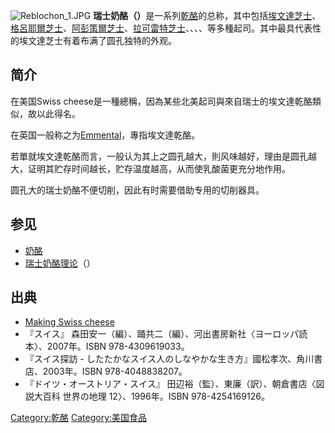 {{expand|time=2017-12-06T21:29:54+00:00}}
{{noteTA
|G1=Food
}}
[[File:Reblochon_1.JPG|thumb]]
'''瑞士奶酪（{{lang|en|Swiss cheese}}）'''是一系列[[乾酪|乾酪]]的总称，其中包括[[埃文達芝士|埃文達芝士]]、[[格呂耶爾芝士|格呂耶爾芝士]]、[[阿彭策爾芝士|阿彭策爾芝士]]、[[拉可雷特芝士|拉可雷特芝士]]、{{le|Tilsit cheese}}、{{le|Sbrinz}}、{{le|Tête de Moine}}、{{le|Schabziger}}等多種起司。其中最具代表性的埃文達芝士有着布满了圆孔独特的外观。

==简介==
在美国Swiss cheese是一種總稱，因為某些北美起司與來自瑞士的埃文達乾酪類似，故以此得名。

在英国一般称之为[[埃文達芝士|Emmental]]，專指埃文達乾酪。

若單就埃文達乾酪而言，一般认为其上之圆孔越大，則风味越好，理由是圆孔越大，证明其贮存时间越长，贮存温度越高，从而使乳酸菌更充分地作用。

圆孔大的瑞士奶酪不便切削，因此有时需要借助专用的切削器具。

==参见== 
*[[奶酪|奶酪]]
*[[瑞士奶酪理论|瑞士奶酪理论]]（{{lang|en|Swiss Cheese Model}}）

==出典==
*[http://biology.clc.uc.edu/fankhauser/Cheese/Swiss_Cheese/Swiss_Cheese.html Making Swiss cheese] {{Wayback|url=http://biology.clc.uc.edu/fankhauser/Cheese/Swiss_Cheese/Swiss_Cheese.html |date=20040212232845 }}
*『スイス』 森田安一（編）、踊共二（編）、河出書房新社〈ヨーロッパ読本〉、2007年。ISBN 978-4309619033。
*『スイス探訪 - したたかなスイス人のしなやかな生き方』國松孝次、角川書店、2003年。ISBN 978-4048838207。
*『ドイツ・オーストリア・スイス』 田辺裕（監）、東廉（訳）、朝倉書店〈図説大百科 世界の地理 12〉、1996年。ISBN 978-4254169126。

{{food-stub}}
{{乳}}
[[Category:乾酪|Category:乾酪]]
[[Category:美国食品|Category:美国食品]]